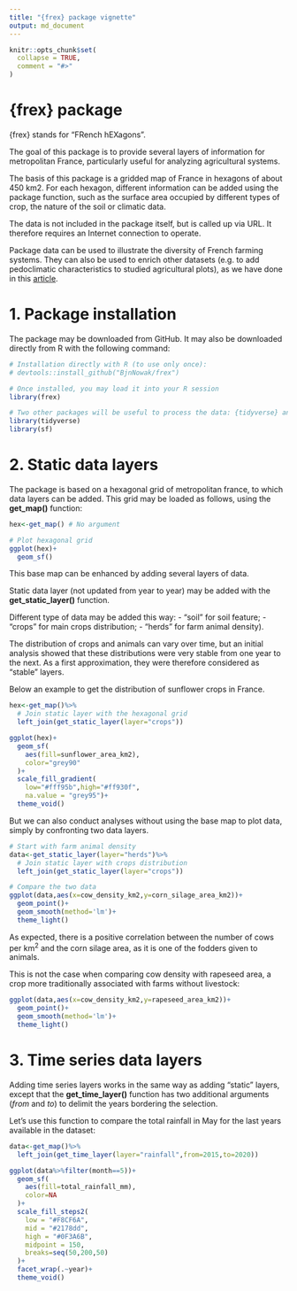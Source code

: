 ```yaml
---
title: "{frex} package vignette"
output: md_document
---
```


```r
knitr::opts_chunk$set(
  collapse = TRUE,
  comment = "#>"
)
```

# {frex} package

{frex} stands for "FRench hEXagons".

The goal of this package is to provide several layers of information for metropolitan France, particularly useful for analyzing agricultural systems.

The basis of this package is a gridded map of France in hexagons of about 450 km2. For each hexagon, different information can be added using the package function, such as the surface area occupied by different types of crop, the nature of the soil or climatic data.

The data is not included in the package itself, but is called up via URL. It therefore requires an Internet connection to operate.

Package data can be used to illustrate the diversity of French farming systems. They can also be used to enrich other datasets (e.g. to add pedoclimatic characteristics to studied agricultural plots), as we have done in this [article](https://link.springer.com/article/10.1007/s13593-022-00770-y).

# 1. Package installation

The package may be downloaded from GitHub. It may also be downloaded directly from R with the following command:

```r
# Installation directly with R (to use only once):
# devtools::install_github("BjnNowak/frex")

# Once installed, you may load it into your R session
library(frex)

# Two other packages will be useful to process the data: {tidyverse} and {sf}
library(tidyverse)
library(sf)

```

# 2. Static data layers

The package is based on a hexagonal grid of metropolitan france, to which data layers can be added. This grid may be loaded as follows, using the **get_map()** function:

```r
hex<-get_map() # No argument

# Plot hexagonal grid
ggplot(hex)+
  geom_sf()

```

This base map can be enhanced by adding several layers of data.

Static data layer (not updated from year to year) may be added with the **get_static_layer()** function.

Different type of data may be added this way:
- "soil" for soil feature;
- "crops" for main crops distribution;
- "herds" for farm animal density). 

The distribution of crops and animals can vary over time, but an initial analysis showed that these distributions were very stable from one year to the next. As a first approximation, they were therefore considered as "stable" layers.

Below an example to get the distribution of sunflower crops in France.

```r
hex<-get_map()%>%
  # Join static layer with the hexagonal grid
  left_join(get_static_layer(layer="crops"))

ggplot(hex)+
  geom_sf(
    aes(fill=sunflower_area_km2),
    color="grey90"
  )+
  scale_fill_gradient(
    low="#fff95b",high="#ff930f",
    na.value = "grey95")+
  theme_void()
```

But we can also conduct analyses without using the base map to plot data, simply by confronting two data layers.

```r
# Start with farm animal density
data<-get_static_layer(layer="herds")%>%
  # Join static layer with crops distribution
  left_join(get_static_layer(layer="crops"))

# Compare the two data
ggplot(data,aes(x=cow_density_km2,y=corn_silage_area_km2))+
  geom_point()+
  geom_smooth(method='lm')+
  theme_light()
```

As expected, there is a positive correlation between the number of cows per km<sup>2</sup> and the corn silage area, as it is one of the fodders given to animals.

This is not the case when comparing cow density with rapeseed area, a crop more traditionally associated with farms without livestock:

```r
ggplot(data,aes(x=cow_density_km2,y=rapeseed_area_km2))+
  geom_point()+
  geom_smooth(method='lm')+
  theme_light()
```

# 3. Time series data layers

Adding time series layers works in the same way as adding "static" layers, except that the **get_time_layer()** function has two additional arguments (*from* and *to*) to delimit the years bordering the selection.

Let's use this function to compare the total rainfall in May for the last years available in the dataset:

```r
data<-get_map()%>%
  left_join(get_time_layer(layer="rainfall",from=2015,to=2020))

ggplot(data%>%filter(month==5))+
  geom_sf(
    aes(fill=total_rainfall_mm),
    color=NA
  )+
  scale_fill_steps2(
    low = "#F8CF6A",
    mid = "#2178dd",
    high = "#0F3A6B",
    midpoint = 150,
    breaks=seq(50,200,50)
  )+
  facet_wrap(.~year)+
  theme_void()
```
